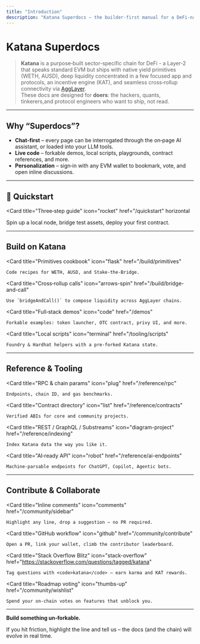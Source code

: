 ```yaml
---
title: "Introduction"
description: "Katana Superdocs – the builder‑first manual for a DeFi‑native L2"
---
```


# Katana Superdocs

> **Katana** is a purpose‑built sector-specific chain for DeFi - a Layer‑2 that speaks standard EVM but ships with native yield primitives (WETH, AUSD), deep liquidity concentrated in a few focused app and protocols, an incentive engine (KAT), and seamless cross‑rollup connectivity via [AggLayer](https://agglayer.dev).  
> These docs are designed for **doers**: the hackers, quants, tinkerers,and protocol engineers who want to ship, not read.

---

## Why “Superdocs”?

* **Chat‑first** – every page can be interrogated through the on‑page AI assistant, or loaded into your LLM tools.  
* **Live code** – forkable demos, local scripts, playgrounds, contract references, and more.
* **Personalization** – sign‑in with any EVM wallet to bookmark, vote, and open inline discussions.

---

## 🚀 Quickstart

<Card
  title="Three‑step guide"
  icon="rocket"
  href="/quickstart"
  horizontal
>
  Spin up a local node, bridge test assets, deploy your first contract.
</Card>

---

## Build on Katana

<Columns cols={2}>

  <Card
    title="Primitives cookbook"
    icon="flask"
    href="/build/primitives"
  >
    Code recipes for WETH, AUSD, and Stake‑the‑Bridge.
  </Card>

  <Card
    title="Cross‑rollup calls"
    icon="arrows-spin"
    href="/build/bridge-and-call"
  >
    Use `bridgeAndCall()` to compose liquidity across AggLayer chains.
  </Card>

  <Card
    title="Full‑stack demos"
    icon="code"
    href="/demos"
  >
    Forkable examples: token launcher, OTC contract, privy UI, and more.
  </Card>

  <Card
    title="Local scripts"
    icon="terminal"
    href="/tooling/scripts"
  >
    Foundry & Hardhat helpers with a pre‑forked Katana state.
  </Card>

</Columns>

---

## Reference & Tooling

<Columns cols={2}>

  <Card
    title="RPC & chain params"
    icon="plug"
    href="/reference/rpc"
  >
    Endpoints, chain ID, and gas benchmarks.
  </Card>

  <Card
    title="Contract directory"
    icon="list"
    href="/reference/contracts"
  >
    Verified ABIs for core and community projects.
  </Card>

  <Card
    title="REST / GraphQL / Substreams"
    icon="diagram-project"
    href="/reference/indexing"
  >
    Index Katana data the way you like it.
  </Card>

  <Card
    title="AI‑ready API"
    icon="robot"
    href="/reference/ai-endpoints"
  >
    Machine‑parsable endpoints for ChatGPT, Copilot, Agentic bots.
  </Card>

</Columns>

---

## Contribute & Collaborate

<Columns cols={2}>

  <Card
    title="Inline comments"
    icon="comments"
    href="/community/sidebar"
  >
    Highlight any line, drop a suggestion – no PR required.
  </Card>

  <Card
    title="GitHub workflow"
    icon="github"
    href="/community/contribute"
  >
    Open a PR, link your wallet, climb the contributor leaderboard.
  </Card>

  <Card
    title="Stack Overflow Blitz"
    icon="stack-overflow"
    href="https://stackoverflow.com/questions/tagged/katana"
  >
    Tag questions with <code>katana</code> – earn karma and KAT rewards.
  </Card>

  <Card
    title="Roadmap voting"
    icon="thumbs-up"
    href="/community/wishlist"
  >
    Spend your on‑chain votes on features that unblock you.
  </Card>

</Columns>


---

**Build something un‑forkable.** 

If you hit friction, highlight the line and tell us – the docs (and the chain) will evolve in real time.
